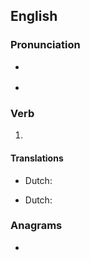 ==English==

===Pronunciation===
* {{a|US}} {{IPA|en|/oʊ.vɚ.slɛpt/}}
* {{rhymes|en|ɛpt}}

===Verb===
{{head|en|verb form}}

# {{en-past of|oversleep}}

====Translations====
{{trans-top|past tense of oversleep}}
* Dutch: {{t+|nl|versliep}}
{{trans-mid}}
{{trans-bottom}}

{{trans-top|past participle of oversleep}}
* Dutch: {{t+|nl|verslapen}}
{{trans-mid}}
{{trans-bottom}}

===Anagrams===
* {{anagrams|en|a=eeloprstv|slept over}}